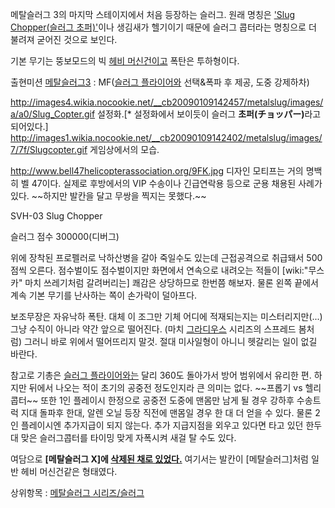 메탈슬러그 3의 마지막 스테이지에서 처음 등장하는 슬러그. 원래 명칭은 [http://blog.naver.com/shot6459/40055482934 'Slug Chopper(슬러그 초퍼)']이나 생김새가 헬기이기 때문에 슬러그 콥터라는 명칭으로 더 불려져 굳어진 것으로 보인다.

기본 무기는 뚱보모드의 빅 [[헤비 머신건]]이고 폭탄은 투하형이다.

출현미션
[[메탈슬러그3]] : MF([[슬러그 플라이어]]와 선택&폭파 후 제공, 도중 강제하차)

http://images4.wikia.nocookie.net/__cb20090109142457/metalslug/images/a/a0/Slug_Copter.gif
설정화.[* 설정화에서 보이듯이 슬러그 '''초퍼(チョッパー)'''라고 되어있다.]
http://images1.wikia.nocookie.net/__cb20090109142402/metalslug/images/7/7f/Slugcopter.gif
게임상에서의 모습.

http://www.bell47helicopterassociation.org/9FK.jpg
디자인 모티프는 거의 명백히 벨 47이다. 실제로 후방에서의 VIP 수송이나 긴급연락용 등으로 군용 채용된 사례가 있다.
~~하지만 발칸을 달고 무쌍을 찍지는 못했다.~~

SVH-03 Slug Chopper

슬러그 점수
300000(디버그)

위에 장착된 프로펠러로 낙하산병을 갈아 죽일수도 있는데 근접공격으로 취급돼서 500점씩 오른다. 점수벌이도 점수벌이지만 화면에서 연속으로 내려오는 적들이 [wiki:"무스카" 마치 쓰레기처럼 갈려버리는] 쾌감은 상당하므로 한번쯤 해보자. 물론 왼쪽 끝에서 계속 기본 무기를 난사하는 쪽이 손가락이 덜아프다.

보조무장은 자유낙하 폭탄. 대체 이 조그만 기체 어디에 적재되는지는 미스터리지만(...) 그냥 수직이 아니라 약간 앞으로 떨어진다. (마치 [[그라디우스]] 시리즈의 스프레드 봄처럼) 그러니 바로 위에서 떨어뜨리지 말것. 절대 미사일형이 아니니 헷갈리는 일이 없길 바란다.

참고로 기총은 [[슬러그 플라이어]]와는 달리 360도 돌아가서 방어 범위에서 유리한 편. 하지만 뒤에서 나오는 적이 초기의 공중전 정도인지라 큰 의미는 없다. ~~프롭기 vs 헬리콥터~~ 또한 1인 플레이시 한정으로 공중전 도중에 맨몸만 남게 될 경우 강하후 수송트럭 지대 돌파후 한대, 알렌 오닐 등장 직전에 맨몸일 경우 한 대 더 얻을 수 있다. 물론 2인 플레이시엔 추가지급이 되지 않는다.
추가 지급지점을 외우고 있다면 타고 있던 한두대 맞은 슬러그콥터를 타이밍 맞게 자폭시켜 새걸 탈 수도 있다.

여담으로 '''[메탈슬러그 X]에 [http://m.youtube.com/watch?v=APo5uY6NrRw 삭제된 채로 있었다.]''' 여기서는 발칸이 [메탈슬러그]처럼 일반 헤비 머신건같은 형태였다.

상위항목 : [[메탈슬러그 시리즈/슬러그]]
